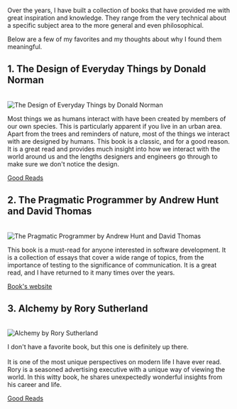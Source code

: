 Over the years, I have built a collection of books that have provided me with great inspiration and knowledge. They range from the very technical about a specific subject area to the more general and even philosophical.

Below are a few of my favorites and my thoughts about why I found them meaningful.

<div class="markdown-spacer"></div>

<article>
<h2>1. The Design of Everyday Things by Donald Norman</h2>

<br />

<div class="markdown-column-grid">
  <div>
    <img class="markdown-image-contain" src="https://res.cloudinary.com/dch8jsjcf/image/upload/v1678921823/likes/books/The_Design_of_Everyday_Things_no2e4u.jpg" alt="The Design of Everyday Things by Donald Norman" />
  </div>
  <div>
    <p>
      Most things we as humans interact with have been created by members of our own species. This is particularly apparent if you live in an urban area. Apart from the trees and reminders of nature, most of the things we interact with are designed by humans.
      This book is a classic, and for a good reason. It is a great read and provides much insight into how we interact with the world around us and the lengths designers and engineers go through to make sure we don't notice the design.
    </p>
  </div>
</div>
<a class="markdown-external-link" href="https://www.goodreads.com/book/show/840.The_Design_of_Everyday_Things" target="_blank" rel="noopener noreferrer"><span>Good Reads</span></a>
</article>

<div class="markdown-spacer"></div>

<article>
<h2>2. The Pragmatic Programmer by Andrew Hunt and David Thomas</h2>

<br />

<div class="markdown-column-grid">
  <div>
    <img class="markdown-image-contain" src="https://res.cloudinary.com/dch8jsjcf/image/upload/v1678921823/likes/books/pragmaticprogrammer_prpcuq.jpg" alt="The Pragmatic Programmer by Andrew Hunt and David Thomas" />
  </div>
  <div>
    <p>
      This book is a must-read for anyone interested in software development. It is a collection of essays that cover a wide range of topics, from the importance of testing to the significance of communication.
      It is a great read, and I have returned to it many times over the years.
    </p>
  </div>
</div>
<a
  class="markdown-external-link"
  href="https://pragprog.com/titles/tpp20/the-pragmatic-programmer-20th-anniversary-edition/"
  target="_blank"
  rel="noopener noreferrer"
>
  <span>Book's website</span>
</a>
</article>

<div class="markdown-spacer"></div>

<article>
<h2>3. Alchemy by Rory Sutherland</h2>

<br />

<div class="markdown-column-grid">
  <div>
    <img class="markdown-image-contain" src="https://res.cloudinary.com/dch8jsjcf/image/upload/v1678921824/likes/books/Alchemy-_The_Dark_Art_and_Curious_Science_of_Creating_Magic_in_Brands_Business_and_Life_oz3gz5.jpg" alt="Alchemy by Rory Sutherland" />
  </div>
  <div>
    <p>
      I don't have a favorite book, but this one is definitely up there. <br /><br />
      It is one of the most unique perspectives on modern life I have ever read. Rory is a seasoned advertising executive with a unique way of viewing the world. In this witty book, he shares unexpectedly wonderful insights from his career and life.
    </p>
  </div>
</div>
<a class="markdown-external-link" href="https://www.goodreads.com/book/show/26210508-alchemy?ref=nav_sb_ss_1_13" target="_blank" rel="noopener noreferrer"><span>Good Reads</span></a>
</article>

